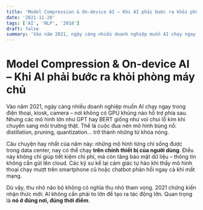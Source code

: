 ```yaml
---
title: 'Model Compression & On-device AI – Khi AI phải bước ra khỏi phòng máy chủ'
date: '2021-11-20'
tags: ['AI', 'NLP', '2018']
draft: false
summary: 'Vào năm 2021, ngày càng nhiều doanh nghiệp muốn AI chạy ngay trong điện thoại, kiosk, camera – nơi k'
---
```


# Model Compression & On-device AI – Khi AI phải bước ra khỏi phòng máy chủ

Vào năm 2021, ngày càng nhiều doanh nghiệp muốn AI chạy ngay trong điện thoại, kiosk, camera – nơi không có GPU khủng nào hỗ trợ phía sau. Nhưng các mô hình lớn như GPT hay BERT giống như voi chui lỗ kim khi chuyển sang môi trường thật. Thế là cuộc đua nén mô hình bùng nổ: distillation, pruning, quantization… trở thành những từ khóa nóng.

Câu chuyện hay nhất của năm này: những mô hình từng chỉ sống được trong data center, nay có thể chạy **trên chính thiết bị của người dùng**. Điều này không chỉ giúp tiết kiệm chi phí, mà còn tăng bảo mật dữ liệu – thông tin không cần gửi lên cloud. Các kỹ sư kể lại cảm giác tự hào khi thấy mô hình thoại chạy mượt trên smartphone cũ hoặc chatbot phản hồi ngay cả khi mất mạng.

Dù vậy, thu nhỏ não bộ không có nghĩa thu nhỏ tham vọng. 2021 chứng kiến nhận thức mới: AI không cần phải to lớn để tạo ra tác động lớn. Quan trọng là **nó ở đúng nơi, đúng thời điểm**.